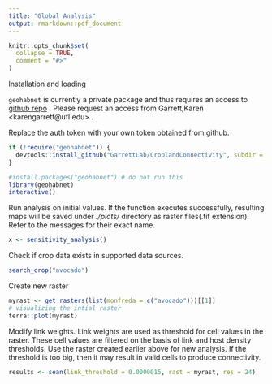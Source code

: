```yaml
---
title: "Global Analysis"
output: rmarkdown::pdf_document
---
```


```r
knitr::opts_chunk$set(
  collapse = TRUE,
  comment = "#>"
)
```

Installation and loading

`geohabnet` is currently a private package and thus requires an access to [github repo](https://github.com/GarrettLab/CroplandConnectivity) . Please request an access from Garrett,Karen \<karengarrett\@ufl.edu\> .

Replace the auth token with your own token obtained from github.

```r
if (!require("geohabnet")) {
  devtools::install_github("GarrettLab/CroplandConnectivity", subdir = "geohabnet")
}

```

```r
#install.packages("geohabnet") # do not run this
library(geohabnet)
interactive()
```

Run analysis on initial values. If the function executes successfully, resulting maps will be saved under *./plots/* directory as raster files(.tif extension). Refer to the messages for their exact name.

```r
x <- sensitivity_analysis()
```

Check if crop data exists in supported data sources.

```r
search_crop("avocado")
```

Create new raster

```r
myrast <- get_rasters(list(monfreda = c("avocado")))[[1]]
# visualizing the intial raster
terra::plot(myrast)
```

Modify link weights. Link weights are used as threshold for cell values in the raster. These cell values are filtered on the basis of link and host density thresholds. Use the raster created earlier above for new analysis. If the threshold is too big, then it may result in valid cells to produce connectivity.

```r
results <- sean(link_threshold = 0.0000015, rast = myrast, res = 24)
```
